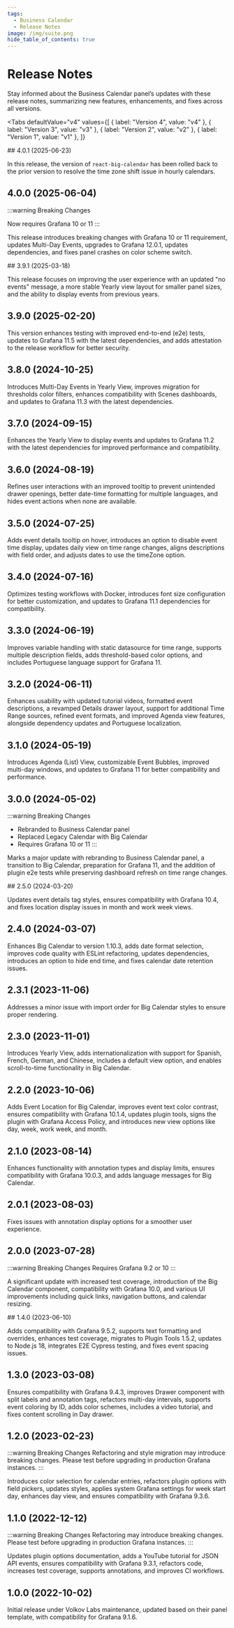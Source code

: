 ```yaml
---
tags:
  - Business Calendar
  - Release Notes
image: /img/suite.png
hide_table_of_contents: true
---
```



# Release Notes

Stay informed about the Business Calendar panel’s updates with these release notes, summarizing new features, enhancements, and fixes across all versions.

<Tabs
  defaultValue="v4"
  values={[
    { label: "Version 4", value: "v4" },
    { label: "Version 3", value: "v3" },
    { label: "Version 2", value: "v2" },
    { label: "Version 1", value: "v1" },
  ]}
>
  <TabItem value="v4">
## 4.0.1 (2025-06-23)

In this release, the version of `react-big-calendar` has been rolled back to the prior version to resolve the time zone shift issue in hourly calendars.

## 4.0.0 (2025-06-04)

:::warning Breaking Changes

Now requires Grafana 10 or 11
:::

This release introduces breaking changes with Grafana 10 or 11 requirement, updates Multi-Day Events, upgrades to Grafana 12.0.1, updates dependencies, and fixes panel crashes on color scheme switch.

  </TabItem>
  <TabItem value="v3">
## 3.9.1 (2025-03-18)

This release focuses on improving the user experience with an updated "no events" message, a more stable Yearly view layout for smaller panel sizes, and the ability to display events from previous years.

## 3.9.0 (2025-02-20)

This version enhances testing with improved end-to-end (e2e) tests, updates to Grafana 11.5 with the latest dependencies, and adds attestation to the release workflow for better security.

## 3.8.0 (2024-10-25)

Introduces Multi-Day Events in Yearly View, improves migration for thresholds color filters, enhances compatibility with Scenes dashboards, and updates to Grafana 11.3 with the latest dependencies.

<BlogPost id="calendar-panel-3.8.0" />

## 3.7.0 (2024-09-15)

Enhances the Yearly View to display events and updates to Grafana 11.2 with the latest dependencies for improved performance and compatibility.

## 3.6.0 (2024-08-19)

Refines user interactions with an improved tooltip to prevent unintended drawer openings, better date-time formatting for multiple languages, and hides event actions when none are available.

## 3.5.0 (2024-07-25)

Adds event details tooltip on hover, introduces an option to disable event time display, updates daily view on time range changes, aligns descriptions with field order, and adjusts dates to use the timeZone option.

<BlogPost id="calendar-panel-3.5.0-20240815" />

## 3.4.0 (2024-07-16)

Optimizes testing workflows with Docker, introduces font size configuration for better customization, and updates to Grafana 11.1 dependencies for compatibility.

## 3.3.0 (2024-06-19)

Improves variable handling with static datasource for time range, supports multiple description fields, adds threshold-based color options, and includes Portuguese language support for Grafana 11.

## 3.2.0 (2024-06-11)

Enhances usability with updated tutorial videos, formatted event descriptions, a revamped Details drawer layout, support for additional Time Range sources, refined event formats, and improved Agenda view features, alongside dependency updates and Portuguese localization.

## 3.1.0 (2024-05-19)

Introduces Agenda (List) View, customizable Event Bubbles, improved multi-day windows, and updates to Grafana 11 for better compatibility and performance.

## 3.0.0 (2024-05-02)

:::warning Breaking Changes

- Rebranded to Business Calendar panel
- Replaced Legacy Calendar with Big Calendar
- Requires Grafana 10 or 11
  :::

Marks a major update with rebranding to Business Calendar panel, a transition to Big Calendar, preparation for Grafana 11, and the addition of plugin e2e tests while preserving dashboard refresh on time range changes.

<BlogPost id="calendar-panel-3.0.0-20240514" />

  </TabItem>
  <TabItem value="v2">
## 2.5.0 (2024-03-20)

Updates event details tag styles, ensures compatibility with Grafana 10.4, and fixes location display issues in month and work week views.

## 2.4.0 (2024-03-07)

Enhances Big Calendar to version 1.10.3, adds date format selection, improves code quality with ESLint refactoring, updates dependencies, introduces an option to hide end time, and fixes calendar date retention issues.

## 2.3.1 (2023-11-06)

Addresses a minor issue with import order for Big Calendar styles to ensure proper rendering.

<BlogPost id="calendar-panel-2.3.0-20231101" />

## 2.3.0 (2023-11-01)

Introduces Yearly View, adds internationalization with support for Spanish, French, German, and Chinese, includes a default view option, and enables scroll-to-time functionality in Big Calendar.

## 2.2.0 (2023-10-06)

Adds Event Location for Big Calendar, improves event text color contrast, ensures compatibility with Grafana 10.1.4, updates plugin tools, signs the plugin with Grafana Access Policy, and introduces new view options like day, week, work week, and month.

<BlogPost id="calendar-panel-2.2.0-20231006" />

## 2.1.0 (2023-08-14)

Enhances functionality with annotation types and display limits, ensures compatibility with Grafana 10.0.3, and adds language messages for Big Calendar.

<BlogPost id="calendar-panel-2.1.0-20230815" />

## 2.0.1 (2023-08-03)

Fixes issues with annotation display options for a smoother user experience.

## 2.0.0 (2023-07-28)

:::warning Breaking Changes
Requires Grafana 9.2 or 10
:::

A significant update with increased test coverage, introduction of the Big Calendar component, compatibility with Grafana 10.0, and various UI improvements including quick links, navigation buttons, and calendar resizing.

  </TabItem>
  <TabItem value="v1">
## 1.4.0 (2023-06-10)

Adds compatibility with Grafana 9.5.2, supports text formatting and overrides, enhances test coverage, migrates to Plugin Tools 1.5.2, updates to Node.js 18, integrates E2E Cypress testing, and fixes event spacing issues.

<BlogPost id="calendar-panel-1.4.0-20230610" />

## 1.3.0 (2023-03-08)

Ensures compatibility with Grafana 9.4.3, improves Drawer component with split labels and annotation tags, refactors multi-day intervals, supports event coloring by ID, adds color schemes, includes a video tutorial, and fixes content scrolling in Day drawer.

<BlogPost id="calendar-panel-1.3.0-20230311" />

## 1.2.0 (2023-02-23)

:::warning Breaking Changes
Refactoring and style migration may introduce breaking changes. Please test before upgrading in production Grafana instances.
:::

Introduces color selection for calendar entries, refactors plugin options with field pickers, updates styles, applies system Grafana settings for week start day, enhances day view, and ensures compatibility with Grafana 9.3.6.

<BlogPost id="calendar-panel-1.2.0-20230223" />

## 1.1.0 (2022-12-12)

:::warning Breaking Changes
Refactoring may introduce breaking changes. Please test before upgrading in production Grafana instances.
:::

Updates plugin options documentation, adds a YouTube tutorial for JSON API events, ensures compatibility with Grafana 9.3.1, refactors code, increases test coverage, supports annotations, and improves CI workflows.

<BlogPost id="calendar-panel-1.1.0-20221212" />

## 1.0.0 (2022-10-02)

Initial release under Volkov Labs maintenance, updated based on their panel template, with compatibility for Grafana 9.1.6.

  </TabItem>
</Tabs>

